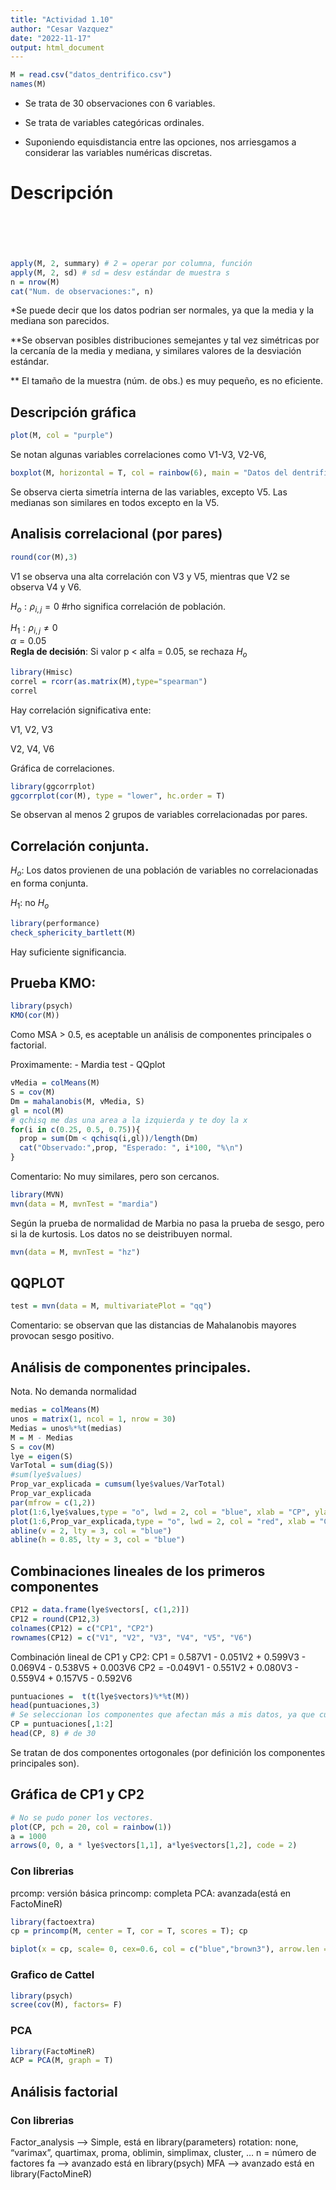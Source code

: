```yaml
---
title: "Actividad 1.10"
author: "Cesar Vazquez"
date: "2022-11-17"
output: html_document
---
```


```r
M = read.csv("datos_dentrifico.csv")
names(M)
```

-   Se trata de 30 observaciones con 6 variables.

-   Se trata de variables categóricas ordinales.

-   Suponiendo equisdistancia entre las opciones, nos arriesgamos a considerar las variables numéricas discretas.

# Descripción

```r
```

```r
```

```r
```

```r
```

```r
```

```r
apply(M, 2, summary) # 2 = operar por columna, función
apply(M, 2, sd) # sd = desv estándar de muestra s
n = nrow(M)
cat("Num. de observaciones:", n)
```

\*Se puede decir que los datos podrian ser normales, ya que la media y la mediana son parecidos.

\*\*Se observan posibles distribuciones semejantes y tal vez simétricas por la cercanía de la media y mediana, y similares valores de la desviación estándar.

\*\* El tamaño de la muestra (núm. de obs.) es muy pequeño, es no eficiente.

## Descripción gráfica

```r
plot(M, col = "purple")
```

Se notan algunas variables correlaciones como V1-V3, V2-V6,

```r

boxplot(M, horizontal = T, col = rainbow(6), main = "Datos del dentrifico", xlab = "Escala")
```

Se observa cierta simetría interna de las variables, excepto V5. Las medianas son similares en todos excepto en la V5.

## Analisis correlacional (por pares)

```r
round(cor(M),3)
```

V1 se observa una alta correlación con V3 y V5, mientras que V2 se observa V4 y V6.

$H_o: \rho_{i,j} = 0$ #rho significa correlación de población.

$H_1: \rho_{i,j} \neq 0$\
$\alpha = 0.05$\
**Regla de decisión**: Si valor p \< alfa = 0.05, se rechaza $H_o$

```r
library(Hmisc)
correl = rcorr(as.matrix(M),type="spearman")
correl
```

Hay correlación significativa ente:

V1, V2, V3

V2, V4, V6

Gráfica de correlaciones.

```r
library(ggcorrplot)
ggcorrplot(cor(M), type = "lower", hc.order = T)
```

Se observan al menos 2 grupos de variables correlacionadas por pares.

## Correlación conjunta.

$H_o$: Los datos provienen de una población de variables no correlacionadas en forma conjunta.

$H_1$: no $H_o$

```r
library(performance)
check_sphericity_bartlett(M)
```

Hay suficiente significancia.

## Prueba KMO:

```r
library(psych)
KMO(cor(M))
```

Como MSA \> 0.5, es aceptable un análisis de componentes principales o factorial.

Proximamente: - Mardia test - QQplot

```r
vMedia = colMeans(M)
S = cov(M)
Dm = mahalanobis(M, vMedia, S)
gl = ncol(M)
# qchisq me das una area a la izquierda y te doy la x
for(i in c(0.25, 0.5, 0.75)){
  prop = sum(Dm < qchisq(i,gl))/length(Dm)
  cat("Observado:",prop, "Esperado: ", i*100, "%\n")
}
```

Comentario: No muy similares, pero son cercanos.

```r
library(MVN)
mvn(data = M, mvnTest = "mardia")
```

Según la prueba de normalidad de Marbia no pasa la prueba de sesgo, pero si la de kurtosis. Los datos no se deistribuyen normal.

```r
mvn(data = M, mvnTest = "hz")
```

## QQPLOT

```r
test = mvn(data = M, multivariatePlot = "qq")

```

Comentario: se observan que las distancias de Mahalanobis mayores provocan sesgo positivo.

## Análisis de componentes principales.

Nota. No demanda normalidad

```r
medias = colMeans(M)
unos = matrix(1, ncol = 1, nrow = 30)
Medias = unos%*%t(medias)
M = M - Medias
S = cov(M)
lye = eigen(S)
VarTotal = sum(diag(S))
#sum(lye$values)
Prop_var_explicada = cumsum(lye$values/VarTotal)
Prop_var_explicada
par(mfrow = c(1,2))
plot(1:6,lye$values,type = "o", lwd = 2, col = "blue", xlab = "CP", ylab = "valor propio",main =  "Valores propios")
plot(1:6,Prop_var_explicada,type = "o", lwd = 2, col = "red", xlab = "CP", ylab = "Proporciónde varianza explicada",  main = "Proporción de varianza acumulada")
abline(v = 2, lty = 3, col = "blue")
abline(h = 0.85, lty = 3, col = "blue")
```

## Combinaciones lineales de los primeros componentes

```r
CP12 = data.frame(lye$vectors[, c(1,2)])
CP12 = round(CP12,3)
colnames(CP12) = c("CP1", "CP2")
rownames(CP12) = c("V1", "V2", "V3", "V4", "V5", "V6")
```

Combinación lineal de CP1 y CP2: CP1 = 0.587V1 - 0.051V2 + 0.599V3 - 0.069V4 - 0.538V5 + 0.003V6 CP2 = -0.049V1 - 0.551V2 + 0.080V3 - 0.559V4 + 0.157V5 - 0.592V6

```r
puntuaciones =  t(t(lye$vectors)%*%t(M))
head(puntuaciones,3)
# Se seleccionan los componentes que afectan más a mis datos, ya que cubren el 85% de la varianza total.
CP = puntuaciones[,1:2]
head(CP, 8) # de 30
```

Se tratan de dos componentes ortogonales (por definición los componentes principales son).

## Gráfica de CP1 y CP2

```r
# No se pudo poner los vectores.
plot(CP, pch = 20, col = rainbow(1))
a = 1000
arrows(0, 0, a * lye$vectors[1,1], a*lye$vectors[1,2], code = 2)
```

### Con librerias

prcomp: versión básica princomp: completa PCA: avanzada(está en FactoMineR)

```r
library(factoextra)
cp = princomp(M, center = T, cor = T, scores = T); cp
```

```r
biplot(x = cp, scale= 0, cex=0.6, col = c("blue","brown3"), arrow.len = 0.1, expand = 0.9)
```

### Grafico de Cattel

```r
library(psych)
scree(cov(M), factors= F)
```

### PCA

```r
library(FactoMineR)
ACP = PCA(M, graph = T)
```

## Análisis factorial

### Con librerias

Factor_analysis ---\> Simple, está en library(parameters) rotation: none, "varimax", quartimax, proma, oblimin, simplimax, cluster, ... n = número de factores fa ---\> avanzado está en library(psych) MFA ---\> avanzado está en library(FactoMineR)
